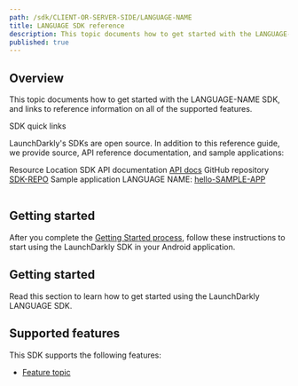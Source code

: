 ```yaml
---
path: /sdk/CLIENT-OR-SERVER-SIDE/LANGUAGE-NAME
title: LANGUAGE SDK reference
description: This topic documents how to get started with the LANGUAGE-NAME SDK, and links to reference information on all of the supported features.
published: true
---
```


## Overview

This topic documents how to get started with the LANGUAGE-NAME SDK, and links to reference information on all of the supported features.

<Callout intent="primary">
<CalloutTitle>SDK quick links</CalloutTitle>
<CalloutDescription>

LaunchDarkly's SDKs are open source. In addition to this reference guide, we provide source, API reference documentation, and sample applications:

<Table>
  <TableHeader>
    <TableHeadCell>Resource</TableHeadCell>
    <TableHeadCell>Location</TableHeadCell>
  </TableHeader>
  <TableBody>
    <TableRow>
      <TableCell>SDK API documentation</TableCell>
      <TableCell><a href="GENERATED SDK API DOCS">API docs</a></TableCell>
    </TableRow>
    <TableRow>
      <TableCell>GitHub repository</TableCell>
      <TableCell><a href="https://github.com/launchdarkly/SDK-REPO">SDK-REPO</a></TableCell>
    </TableRow>
    <TableRow>
      <TableCell>Sample application</TableCell>
      <TableCell>LANGUAGE NAME: <a href="https://github.com/launchdarkly/hello-SAMPLE-APP">hello-SAMPLE-APP</a></TableCell>
    </TableRow>
  </TableBody>
</Table>

</CalloutDescription>
</Callout>

## Getting started

After you complete the [Getting Started process](/home/getting-started), follow these instructions to start using the LaunchDarkly SDK in your Android application.

## Getting started

Read this section to learn how to get started using the LaunchDarkly LANGUAGE SDK.

<!--

Use this section to explain first-time setup procedures for configuring the SDK. If necessary, include code samples or callout indicating different dependencies, gotchas, or version information.

You can find example components for code samples and callouts in components.mdx.

-->

## Supported features

This SDK supports the following features:

* [Feature topic](LINK)

<!--

List the features in alphabetical order.

-->
